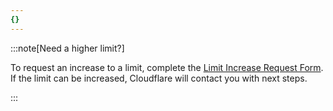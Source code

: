 ```yaml
---
{}
---
```


:::note[Need a higher limit?]

To request an increase to a limit, complete the [Limit Increase Request Form](https://forms.gle/cuXu1QnQCrSNkkaS8). If the limit can be increased, Cloudflare will contact you with next steps.

:::
